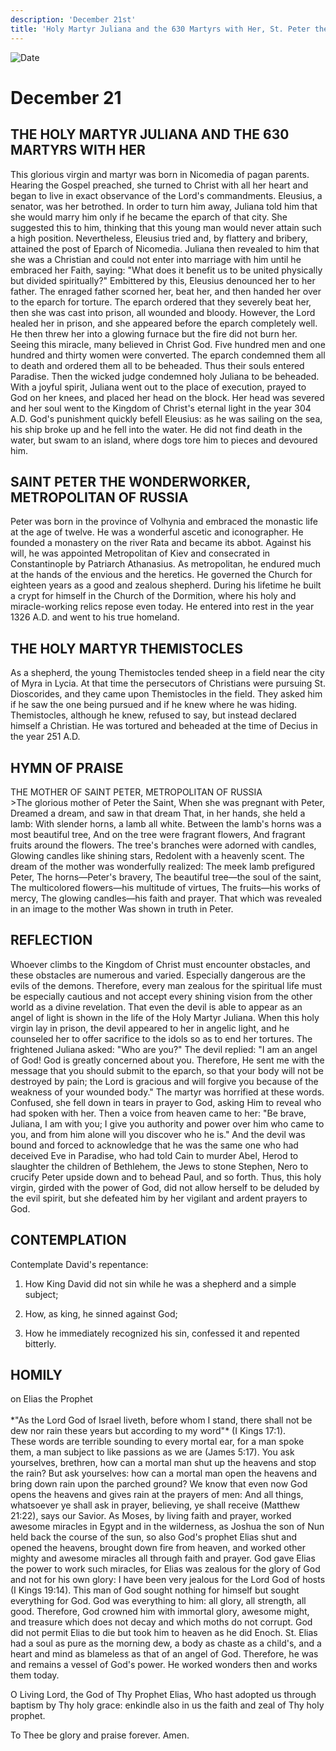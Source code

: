 ```yaml
---
description: 'December 21st'
title: 'Holy Martyr Juliana and the 630 Martyrs with Her, St. Peter the Wonderworker, Metropolitan of Moscow, Holy Martyr Themistocles'
---
```


<CustomPaginator />
<RunningHead />

<Image src="/title-imprint.png" height={68} width={50} alt="Date" className="title-imprint"/>

# <div id="date">December <Image className="four-dot" src="/four-dot.png" height={15} width={15} alt="" />21</div>

## THE HOLY MARTYR JULIANA AND THE 630 MARTYRS WITH HER

This glorious virgin and martyr was born in Nicomedia of pagan parents. Hearing the Gospel preached, she turned to Christ with all her heart and began to live in exact observance of the Lord's commandments. Eleusius, a senator, was her betrothed. In order to turn him away, Juliana told him that she would marry him only if he became the eparch of that city. She suggested this to him, thinking that this young man would never attain such a high position. Nevertheless, Eleusius tried and, by flattery and bribery, attained the post of Eparch of Nicomedia. Juliana then revealed to him that she was a Christian and could not enter into marriage with him until he embraced her Faith, saying: "What does it benefit us to be united physically but divided spiritually?" Embittered by this, Eleusius denounced her to her father. The enraged father scorned her, beat her, and then handed her over to the eparch for torture. The eparch ordered that they severely beat her, then she was cast into prison, all wounded and bloody. However, the Lord healed her in prison, and she appeared before the eparch completely well. He then threw her into a glowing furnace but the fire did not burn her. Seeing this miracle, many believed in Christ God. Five hundred men and one hundred and thirty women were converted. The eparch condemned them all to death and ordered them all to be beheaded. Thus their souls entered Paradise. Then the wicked judge condemned holy Juliana to be beheaded. With a joyful spirit, Juliana went out to the place of execution, prayed to God on her knees, and placed her head on the block. Her head was severed and her soul went to the Kingdom of Christ's eternal light in the year 304 A.D. God's punishment quickly befell Eleusius: as he was sailing on the sea, his ship broke up and he fell into the water. He did not find death in the water, but swam to an island, where dogs tore him to pieces and devoured him.

## SAINT PETER THE WONDERWORKER,<br />METROPOLITAN OF RUSSIA

Peter was born in the province of Volhynia and embraced the monastic life at the age of twelve. He was a wonderful ascetic and iconographer. He founded a monastery on the river Rata and became its abbot. Against his will, he was appointed Metropolitan of Kiev and consecrated in Constantinople by Patriarch Athanasius. As metropolitan, he endured much at the hands of the envious and the heretics. He governed the Church for eighteen years as a good and zealous shepherd. During his lifetime he built a crypt for himself in the Church of the Dormition, where his holy and miracle-working relics repose even today. He entered into rest in the year 1326 A.D. and went to his true homeland.

## THE HOLY MARTYR THEMISTOCLES

As a shepherd, the young Themistocles tended sheep in a field near the city of Myra in Lycia. At that time the persecutors of Christians were pursuing St. Dioscorides, and they came upon Themistocles in the field. They asked him if he saw the one being pursued and if he knew where he was hiding. Themistocles, although he knew, refused to say, but instead declared himself a Christian. He was tortured and beheaded at the time of Decius in the year 251 A.D.


## HYMN OF PRAISE
<div style={{textAlign:'center', color:'crimson', fontWeight:'bold'}}>
THE MOTHER OF SAINT PETER, METROPOLITAN OF RUSSIA
</div>
>The glorious mother of Peter the Saint,  
When she was pregnant with Peter,  
Dreamed a dream, and saw in that dream  
That, in her hands, she held a lamb:  
With slender horns, a lamb all white.  
Between the lamb's horns was a most beautiful tree,  
And on the tree were fragrant flowers,  
And fragrant fruits around the flowers.  
The tree's branches were adorned with candles,  
Glowing candles like shining stars,  
Redolent with a heavenly scent.  
The dream of the mother was wonderfully realized:  
The meek lamb prefigured Peter,  
The horns—Peter's bravery,  
The beautiful tree—the soul of the saint,  
The multicolored flowers—his multitude of virtues,  
The fruits—his works of mercy,  
The glowing candles—his faith and prayer.  
That which was revealed in an image to the mother  
Was shown in truth in Peter.  


## REFLECTION

Whoever climbs to the Kingdom of Christ must encounter obstacles, and these obstacles are numerous and varied. Especially dangerous are the evils of the demons. Therefore, every man zealous for the spiritual life must be especially cautious and not accept every shining vision from the other world as a divine revelation. That even the devil is able to appear as an angel of light is shown in the life of the Holy Martyr Juliana. When this holy virgin lay in prison, the devil appeared to her in angelic light, and he counseled her to offer sacrifice to the idols so as to end her tortures. The frightened Juliana asked: "Who are you?" The devil replied: "I am an angel of God! God is greatly concerned about you. Therefore, He sent me with the message that you should submit to the eparch, so that your body will not be destroyed by pain; the Lord is gracious and will forgive you because of the weakness of your wounded body." The martyr was horrified at these words. Confused, she fell down in tears in prayer to God, asking Him to reveal who had spoken with her. Then a voice from heaven came to her: "Be brave, Juliana, I am with you; I give you authority and power over him who came to you, and from him alone will you discover who he is." And the devil was bound and forced to acknowledge that he was the same one who had deceived Eve in Paradise, who had told Cain to murder Abel, Herod to slaughter the children of Bethlehem, the Jews to stone Stephen, Nero to crucify Peter upside down and to behead Paul, and so forth. Thus, this holy virgin, girded with the power of God, did not allow herself to be deluded by the evil spirit, but she defeated him by her vigilant and ardent prayers to God.


## CONTEMPLATION

Contemplate David's repentance:

1. How King David did not sin while he was a shepherd and a simple subject;

2. How, as king, he sinned against God;

3. How he immediately recognized his sin, confessed it and repented bitterly.


## HOMILY
<div style={{textAlign:'center', color:'crimson', fontWeight:'bold'}}>
on Elias the Prophet
</div>
<br />
<div style={{textAlign:'right'}}>
*"As the Lord God of Israel liveth, before whom I stand, there shall not be dew nor rain these years but according to my word"* (I Kings 17:1).
</div>
These words are terrible sounding to every mortal ear, for a man spoke them, a man subject to like passions as we are (James 5:17). You ask yourselves, brethren, how can a mortal man shut up the heavens and stop the rain? But ask yourselves: how can a mortal man open the heavens and bring down rain upon the parched ground? We know that even now God opens the heavens and gives rain at the prayers of men: And all things, whatsoever ye shall ask in prayer, believing, ye shall receive (Matthew 21:22), says our Savior. As Moses, by living faith and prayer, worked awesome miracles in Egypt and in the wilderness, as Joshua the son of Nun held back the course of the sun, so also God's prophet Elias shut and opened the heavens, brought down fire from heaven, and worked other mighty and awesome miracles all through faith and prayer. God gave Elias the power to work such miracles, for Elias was zealous for the glory of God and not for his own glory: I have been very jealous for the Lord God of hosts (I Kings 19:14). This man of God sought nothing for himself but sought everything for God. God was everything to him: all glory, all strength, all good. Therefore, God crowned him with immortal glory, awesome might, and treasure which does not decay and which moths do not corrupt. God did not permit Elias to die but took him to heaven as he did Enoch. St. Elias had a soul as pure as the morning dew, a body as chaste as a child's, and a heart and mind as blameless as that of an angel of God. Therefore, he was and remains a vessel of God's power. He worked wonders then and works them today.

O Living Lord, the God of Thy Prophet Elias, Who hast adopted us through baptism by Thy holy grace: enkindle also in us the faith and zeal of Thy holy prophet.

To Thee be glory and praise forever. Amen.

